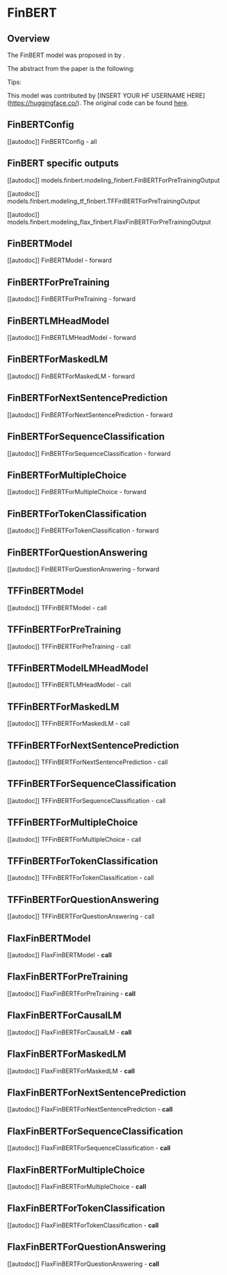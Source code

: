 <!--Copyright 2023 The HuggingFace Team. All rights reserved.

Licensed under the Apache License, Version 2.0 (the "License"); you may not use this file except in compliance with
the License. You may obtain a copy of the License at

http://www.apache.org/licenses/LICENSE-2.0

Unless required by applicable law or agreed to in writing, software distributed under the License is distributed on
an "AS IS" BASIS, WITHOUT WARRANTIES OR CONDITIONS OF ANY KIND, either express or implied. See the License for the
specific language governing permissions and limitations under the License.
-->

# FinBERT

## Overview

The FinBERT model was proposed in [<INSERT PAPER NAME HERE>](<INSERT PAPER LINK HERE>) by <INSERT AUTHORS HERE>.
<INSERT SHORT SUMMARY HERE>

The abstract from the paper is the following:

*<INSERT PAPER ABSTRACT HERE>*

Tips:

<INSERT TIPS ABOUT MODEL HERE>

This model was contributed by [INSERT YOUR HF USERNAME HERE](https://huggingface.co/<INSERT YOUR HF USERNAME HERE>).
The original code can be found [here](<INSERT LINK TO GITHUB REPO HERE>).


## FinBERTConfig

[[autodoc]] FinBERTConfig
    - all

## FinBERT specific outputs

[[autodoc]] models.finbert.modeling_finbert.FinBERTForPreTrainingOutput

[[autodoc]] models.finbert.modeling_tf_finbert.TFFinBERTForPreTrainingOutput

[[autodoc]] models.finbert.modeling_flax_finbert.FlaxFinBERTForPreTrainingOutput

## FinBERTModel

[[autodoc]] FinBERTModel
    - forward

## FinBERTForPreTraining

[[autodoc]] FinBERTForPreTraining
    - forward

## FinBERTLMHeadModel

[[autodoc]] FinBERTLMHeadModel
    - forward

## FinBERTForMaskedLM

[[autodoc]] FinBERTForMaskedLM
    - forward

## FinBERTForNextSentencePrediction

[[autodoc]] FinBERTForNextSentencePrediction
    - forward

## FinBERTForSequenceClassification

[[autodoc]] FinBERTForSequenceClassification
    - forward

## FinBERTForMultipleChoice

[[autodoc]] FinBERTForMultipleChoice
    - forward

## FinBERTForTokenClassification

[[autodoc]] FinBERTForTokenClassification
    - forward

## FinBERTForQuestionAnswering

[[autodoc]] FinBERTForQuestionAnswering
    - forward

## TFFinBERTModel

[[autodoc]] TFFinBERTModel
    - call

## TFFinBERTForPreTraining

[[autodoc]] TFFinBERTForPreTraining
    - call

## TFFinBERTModelLMHeadModel

[[autodoc]] TFFinBERTLMHeadModel
    - call

## TFFinBERTForMaskedLM

[[autodoc]] TFFinBERTForMaskedLM
    - call

## TFFinBERTForNextSentencePrediction

[[autodoc]] TFFinBERTForNextSentencePrediction
    - call

## TFFinBERTForSequenceClassification

[[autodoc]] TFFinBERTForSequenceClassification
    - call

## TFFinBERTForMultipleChoice

[[autodoc]] TFFinBERTForMultipleChoice
    - call

## TFFinBERTForTokenClassification

[[autodoc]] TFFinBERTForTokenClassification
    - call

## TFFinBERTForQuestionAnswering

[[autodoc]] TFFinBERTForQuestionAnswering
    - call

## FlaxFinBERTModel

[[autodoc]] FlaxFinBERTModel
    - __call__

## FlaxFinBERTForPreTraining

[[autodoc]] FlaxFinBERTForPreTraining
    - __call__

## FlaxFinBERTForCausalLM

[[autodoc]] FlaxFinBERTForCausalLM
    - __call__

## FlaxFinBERTForMaskedLM

[[autodoc]] FlaxFinBERTForMaskedLM
    - __call__

## FlaxFinBERTForNextSentencePrediction

[[autodoc]] FlaxFinBERTForNextSentencePrediction
    - __call__

## FlaxFinBERTForSequenceClassification

[[autodoc]] FlaxFinBERTForSequenceClassification
    - __call__

## FlaxFinBERTForMultipleChoice

[[autodoc]] FlaxFinBERTForMultipleChoice
    - __call__

## FlaxFinBERTForTokenClassification

[[autodoc]] FlaxFinBERTForTokenClassification
    - __call__

## FlaxFinBERTForQuestionAnswering

[[autodoc]] FlaxFinBERTForQuestionAnswering
    - __call__
